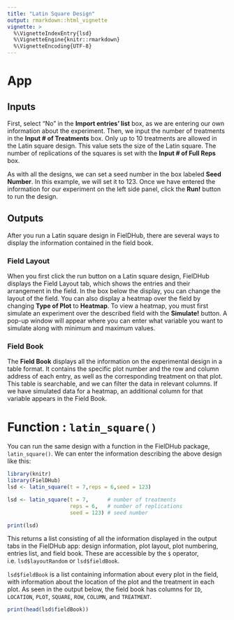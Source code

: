 ```yaml
---
title: "Latin Square Design"
output: rmarkdown::html_vignette
vignette: >
  %\VignetteIndexEntry{lsd}
  %\VignetteEngine{knitr::rmarkdown}
  %\VignetteEncoding{UTF-8}
---
```


# App

## Inputs
First, select "No" in the **Import entries' list** box, as we are entering our own information about the experiment. 
Then, we input the number of treatments in the **Input # of Treatments** box. Only up to 10 treatments are allowed in the Latin square design. This value sets the size of the Latin square. The number of replications of the squares is set with the **Input # of Full Reps** box. 

As with all the designs, we can set a seed number in the box labeled **Seed Number**. In this example, we will set it to 123. 
Once we have entered the information for our experiment on the left side panel, click the **Run!** button to run the design. 

## Outputs
After you run a Latin square design in FielDHub, there are several ways to display the information contained in the field book. 

### Field Layout
When you first click the run button on a Latin square design, FielDHub displays the Field Layout tab, which shows the entries and their arrangement in the field. In the box below the display, you can change the layout of the field. 
You can also display a heatmap over the field by changing **Type of Plot** to **Heatmap**. To view a heatmap, you must first simulate an experiment over the described field with the **Simulate!** button. A pop-up window will appear where you can enter what variable you want to simulate along with minimum and maximum values. 

### Field Book
The **Field Book** displays all the information on the experimental design in a table format. It contains the specific plot number and the row and column address of each entry, as well as the corresponding treatment on that plot. This table is searchable, and we can filter the data in relevant columns. If we have simulated data for a heatmap, an additional column for that variable appears in the Field Book. 

# Function : `latin_square()`

You can run the same design with a function in the FielDHub package, `latin_square()`. We can enter the information describing the above design like this:
```r
library(knitr)
library(FielDHub)
lsd <- latin_square(t = 7,reps = 6,seed = 123)

```
```r
lsd <- latin_square(t = 7,      # number of treatments
                    reps = 6,   # number of replications
                    seed = 123) # seed number
```
```r
print(lsd)
```
This returns a list consisting of all the information displayed in the output tabs in the FielDHub app: design information, plot layout, plot numbering, entries list, and field book. These are accessible by the `$` operator, i.e. `lsd$layoutRandom` or `lsd$fieldBook`. 

`lsd$fieldBook` is a list containing information about every plot in the field, with information about the location of the plot and the treatment in each plot. As seen in the output below, the field book has columns for `ID`, `LOCATION`, `PLOT`, `SQUARE`, `ROW`, `COLUMN`, and `TREATMENT`.
```r
print(head(lsd$fieldBook))
```